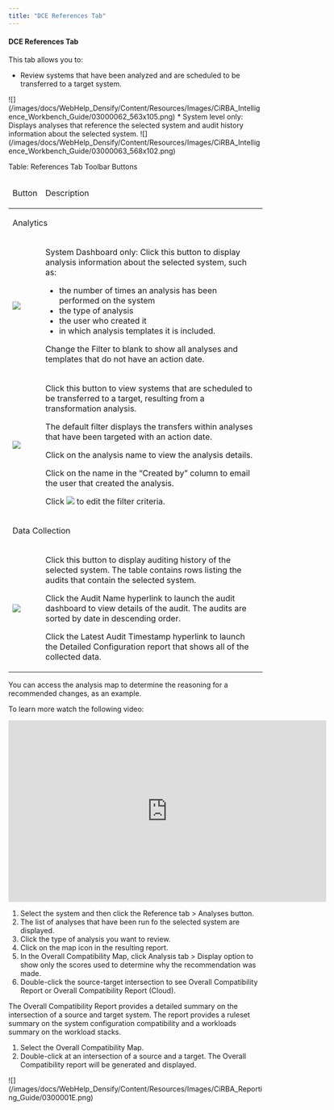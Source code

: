 ```yaml
---
title: "DCE References Tab"
---
```


#### DCE References Tab

This tab allows you to:

* Review systems that have been analyzed and are scheduled to be transferred to a target system.
<Accordion title="Figure: Folder-Level References Tab Toolbar">
<Frame>![](/images/docs/WebHelp_Densify/Content/Resources/Images/CiRBA_Intelligence_Workbench_Guide/03000062_563x105.png)</Frame>
</Accordion>
* System level only: Displays analyses that reference the selected system and audit history information about the selected system.
<Accordion title="Figure: System-Level References Tab Toolbar">
<Frame>![](/images/docs/WebHelp_Densify/Content/Resources/Images/CiRBA_Intelligence_Workbench_Guide/03000063_568x102.png)</Frame>
</Accordion>


Table: References Tab Toolbar Buttons

<table>
<thead>
<tr>
<td>
<p>Button</p>
</td>
<td>
<p>Description</p>
</td>
</tr>
</thead>
<tr>
<td colspan="2">
<p>Analytics</p>
</td>
</tr>
<tr>
<td>
<p>
<img class="img_1" src="images/docs/WebHelp_Densify/Content/Resources/Images/CiRBA_Intelligence_Workbench_Guide/03000066_58x46.png"/>
</p>
</td>
<td>
<p><span class="CiRBAcharAttributeValue">System Dashboard only</span>: Click this button to display analysis information about the selected system, such as:</p>
<ul>
<li>the number of times an analysis has been performed on the system</li>
<li>the type of analysis</li>
<li>the user who created it</li>
<li>in which analysis templates it is included. </li>
</ul>
<p>Change the Filter to <span class="CiRBAcharAttributeValue">blank</span> to show all analyses and templates that do not have an action date.</p>
</td>
</tr>
<tr>
<td>
<p>
<Frame><img class="img_1" src="images/docs/WebHelp_Densify/Content/Resources/Images/CiRBA_Intelligence_Workbench_Guide/03000064.png"/></Frame>
</p>
</td>
<td>
<p>Click this button to view systems that are scheduled to be transferred to a target, resulting from a transformation analysis.</p>
<p>The default filter displays the transfers within analyses that have been targeted with an action date. </p>
<p>Click on the analysis name to view the analysis details.</p>
<p>Click on the name in the “Created by” column to email the user that created the analysis. </p>
<p>Click <Frame><img class="img_1" src="images/docs/WebHelp_Densify/Content/Resources/Images/CiRBA_Intelligence_Workbench_Guide/03000065.png"/></Frame> to edit the filter criteria. </p>
</td>
</tr>
<tr>
<td colspan="2">
<p>Data Collection</p>
</td>
</tr>
<tr>
<td>
<p>
<Frame><img class="img_1" src="images/docs/WebHelp_Densify/Content/Resources/Images/CiRBA_Intelligence_Workbench_Guide/03000067.png"/></Frame>
</p>
</td>
<td>
<p>Click this button to display auditing history of the selected system. The table contains rows listing the audits that contain the selected system.</p>
<p>Click the <span >Audit Name</span> hyperlink to launch the audit dashboard to view details of the audit. The audits are sorted by date in descending order.</p>
<p>Click the  <span >Latest Audit Timestamp</span> hyperlink to launch the Detailed Configuration report that shows all of the collected data. </p>
</td>
</tr>
</table>


You can access the analysis map to determine the reasoning for a recommended changes, as an example.

To learn more watch the following video:

<iframe allowfullscreen="allowfullscreen" class="vidyard_iframe" frameborder="0" height="360" mozallowfullscreen="mozallowfullscreen" msallowfullscreen="msallowfullscreen" oallowfullscreen="oallowfullscreen" src="https://player.vimeo.com/video/322794676" webkitallowfullscreen="webkitallowfullscreen" width="630"></iframe>



1. Select the system and then click the Reference tab > Analyses button.
2. The list of analyses that have been run fo the selected system are displayed.
3. Click the type of analysis you want to review.
4. Click on the map icon in the resulting report.
5. In the Overall Compatibility Map, click Analysis tab > Display option to show only the scores used to determine why the recommendation was made.
6. Double-click the source-target intersection to see Overall Compatibility Report or Overall Compatibility Report (Cloud).

The Overall Compatibility Report provides a detailed summary on the intersection of a source and target system. The report provides a ruleset summary on the system configuration compatibility and a workloads summary on the workload stacks.

1. Select the Overall Compatibility Map.
2. Double-click at an intersection of a source and a target. The Overall Compatibility report will be generated and displayed.
<Accordion title="Figure: Overall Compatibility Report">
<Frame>![](/images/docs/WebHelp_Densify/Content/Resources/Images/CiRBA_Reporting_Guide/0300001E.png)</Frame>
</Accordion>

